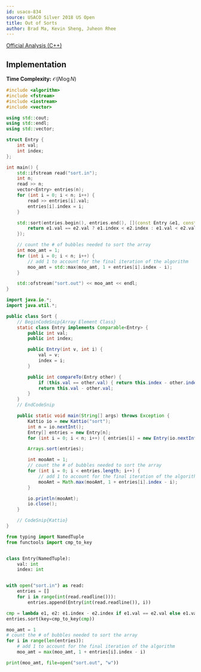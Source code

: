 ```yaml
---
id: usaco-834
source: USACO Silver 2018 US Open
title: Out of Sorts
author: Brad Ma, Kevin Sheng, Juheon Rhee
---
```


[Official Analysis (C++)](http://www.usaco.org/current/data/sol_sort_silver_open18.html)

## Implementation

**Time Complexity:** $\mathcal{O}(N \log N)$

<LanguageSection>
<CPPSection>

```cpp
#include <algorithm>
#include <fstream>
#include <iostream>
#include <vector>

using std::cout;
using std::endl;
using std::vector;

struct Entry {
	int val;
	int index;
};

int main() {
	std::ifstream read("sort.in");
	int n;
	read >> n;
	vector<Entry> entries(n);
	for (int i = 0; i < n; i++) {
		read >> entries[i].val;
		entries[i].index = i;
	}

	std::sort(entries.begin(), entries.end(), [](const Entry &e1, const Entry &e2) {
		return e1.val == e2.val ? e1.index < e2.index : e1.val < e2.val;
	});

	// count the # of bubbles needed to sort the array
	int moo_amt = 1;
	for (int i = 0; i < n; i++) {
		// add 1 to account for the final iteration of the algorithm
		moo_amt = std::max(moo_amt, 1 + entries[i].index - i);
	}

	std::ofstream("sort.out") << moo_amt << endl;
}
```

</CPPSection>
<JavaSection>

```java
import java.io.*;
import java.util.*;

public class Sort {
	// BeginCodeSnip{Array Element Class}
	static class Entry implements Comparable<Entry> {
		public int val;
		public int index;

		public Entry(int v, int i) {
			val = v;
			index = i;
		}

		public int compareTo(Entry other) {
			if (this.val == other.val) { return this.index - other.index; }
			return this.val - other.val;
		}
	}
	// EndCodeSnip

	public static void main(String[] args) throws Exception {
		Kattio io = new Kattio("sort");
		int n = io.nextInt();
		Entry[] entries = new Entry[n];
		for (int i = 0; i < n; i++) { entries[i] = new Entry(io.nextInt(), i); }

		Arrays.sort(entries);

		int mooAmt = 1;
		// count the # of bubbles needed to sort the array
		for (int i = 0; i < entries.length; i++) {
			// add 1 to account for the final iteration of the algorithm
			mooAmt = Math.max(mooAmt, 1 + entries[i].index - i);
		}

		io.println(mooAmt);
		io.close();
	}

	// CodeSnip{Kattio}
}
```
</JavaSection>

<PySection>

```py
from typing import NamedTuple
from functools import cmp_to_key


class Entry(NamedTuple):
	val: int
	index: int


with open("sort.in") as read:
	entries = []
	for i in range(int(read.readline())):
		entries.append(Entry(int(read.readline()), i))

cmp = lambda e1, e2: e1.index - e2.index if e1.val == e2.val else e1.val - e2.val
entries.sort(key=cmp_to_key(cmp))

moo_amt = 1
# count the # of bubbles needed to sort the array
for i in range(len(entries)):
	# add 1 to account for the final iteration of the algorithm
	moo_amt = max(moo_amt, 1 + entries[i].index - i)

print(moo_amt, file=open("sort.out", "w"))
```

</PySection>
</LanguageSection>

